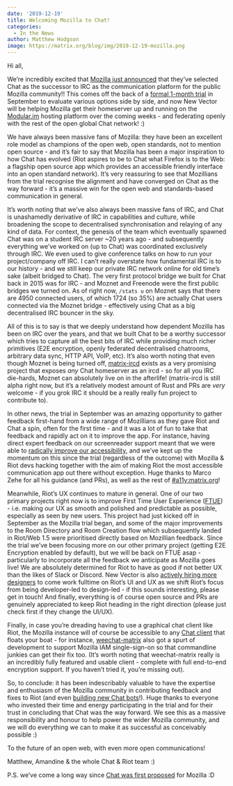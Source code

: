 ```yaml
---
date: '2019-12-19'
title: Welcoming Mozilla to Chat!
categories:
  - In the News
author: Matthew Hodgson
image: https://matrix.org/blog/img/2019-12-19-mozilla.png
---
```


Hi all,

We’re incredibly excited that [Mozilla just announced](https://discourse.mozilla.org/t/synchronous-messaging-at-mozilla-the-decision/50620) that they’ve selected Chat as the successor to IRC as the communication platform for the public Mozilla community!!  This comes off the back of a [formal 1-month trial](https://discourse.mozilla.org/t/synchronous-messaging-at-mozilla-trial-servers-feedback/44871) in September to evaluate various options side by side, and now New Vector will be helping Mozilla get their homeserver up and running on the [Modular.im](https://modular.im) hosting platform over the coming weeks - and federating openly with the rest of the open global Chat network! :)

We have always been massive fans of Mozilla: they have been an excellent role model as champions of the open web, open standards, not to mention open source - and it’s fair to say that Mozilla has been a major inspiration to how Chat has evolved (Riot aspires to be to Chat what Firefox is to the Web: a flagship open source app which provides an accessible friendly interface into an open standard network).  It’s very reassuring to see that Mozillians from the trial recognise the alignment and have converged on Chat as the way forward - it’s a massive win for the open web and standards-based communication in general.

It’s worth noting that we’ve also always been massive fans of IRC, and Chat is unashamedly derivative of IRC in capabilities and culture, while broadening the scope to decentralised synchronisation and relaying of any kind of data.  For context, the genesis of the team which eventually spawned Chat was on a student IRC server ~20 years ago - and subsequently everything we’ve worked on (up to Chat) was coordinated exclusively through IRC.  We even used to give conference talks on how to run your project/company off IRC.  I can’t really overstate how fundamental IRC is to our history - and we still keep our private IRC network online for old time’s sake (albeit bridged to Chat). The very first protocol bridge we built for Chat back in 2015 was for IRC - and Moznet and Freenode were the first public bridges we turned on. As of right now, `/stats u` on Moznet says that there are 4950 connected users, of which 1724 (so 35%) are actually Chat users connected via the Moznet bridge - effectively using Chat as a big decentralised IRC bouncer in the sky.

All of this is to say is that we deeply understand how dependent Mozilla has been on IRC over the years, and that we built Chat to be a worthy successor which tries to capture all the best bits of IRC while providing much richer primitives (E2E encryption, openly federated decentralised chatrooms, arbitrary data sync, HTTP API, VoIP, etc).  It’s also worth noting that even though Moznet is being turned off, [matrix-ircd](https://github.com/matrix-org/matrix-ircd) exists as a very promising project that exposes _any_ Chat homeserver as an ircd - so for all you IRC die-hards, Moznet can absolutely live on in the afterlife!  (matrix-ircd is still alpha right now, but it’s a relatively modest amount of Rust and PRs are *very* welcome - if you grok IRC it should be a really really fun project to contribute to).

In other news, the trial in September was an amazing opportunity to gather feedback first-hand from a wide range of Mozillians as they gave Riot and Chat a spin, often for the first time - and it was a lot of fun to take that feedback and rapidly act on it to improve the app.  For instance, having direct expert feedback on our screenreader support meant that we were able to [radically improve our accessibility](https://blog.riot.im/riot-web-1-5/), and we’ve kept up the momentum on this since the trial (regardless of the outcome) with Mozilla & Riot devs hacking together with the aim of making Riot the most accessible communication app out there without exception.  Huge thanks to Marco Zehe for all his guidance (and PRs), as well as the rest of [#a11y:matrix.org](https://to.chat.dingshunyu.top/#/#a11y:matrix.org)!

Meanwhile, Riot’s UX continues to mature in general. One of our two primary projects right now is to improve First Time User Experience ([FTUE](https://github.com/vector-im/riot-web/issues?utf8=%E2%9C%93&q=is%3Aissue+is%3Aopen+label%3Aproject%3AFtue+)) - i.e. making our UX as smooth and polished and predictable as possible, especially as seen by new users.  This project had just kicked off in September as the Mozilla trial began, and some of the major improvements to the Room Directory and Room Creation flow which subsequently landed in Riot/Web 1.5 were prioritised directly based on Mozillian feedback.  Since the trial we’ve been focusing more on our other primary project (getting E2E Encryption enabled by default), but we will be back on FTUE asap - particularly to incorporate all the feedback we anticipate as Mozilla goes live!  We are absolutely determined for Riot to have as good if not better UX than the likes of Slack or Discord.  New Vector is also [actively hiring more designers](https://apply.workable.com/new-vector/j/6CB817C79E/) to come work fulltime on Riot’s UI and UX as we shift Riot’s focus from being developer-led to design-led - if this sounds interesting, please get in touch!  And finally, everything is of course open source and PRs are genuinely appreciated to keep Riot heading in the right direction (please just check first if they change the UI/UX).

Finally, in case you’re dreading having to use a graphical chat client like Riot, the Mozilla instance will of course be accessible to any [Chat client](https://matrix.org/clients/) that floats your boat - for instance, [weechat-matrix](https://github.com/poljar/weechat-matrix) also got a spurt of development to support Mozilla IAM single-sign-on so that commandline junkies can get their fix too. (It’s worth noting that weechat-matrix really is an incredibly fully featured and usable client - complete with full end-to-end encryption support.  If you haven’t tried it, you’re missing out).

So, to conclude: it has been indescribably valuable to have the expertise and enthusiasm of the Mozilla community in contributing feedback and fixes to Riot (and even [building new Chat bots](https://github.com/bnjbvr/botzilla)!).  Huge thanks to everyone who invested their time and energy participating in the trial and for their trust in concluding that Chat was the way forward.  We see this as a massive responsibility and honour to help power the wider Mozilla community, and we will do everything we can to make it as successful as conceivably possible :)

To the future of an open web, with even more open communications!

Matthew, Amandine & the whole Chat & Riot team :)

P.S. we’ve come a long way since [Chat was first proposed](https://discourse.mozilla.org/t/matrix-and-irc-mozillians-custom-client/2911/7) for Mozilla :D


<!-- Docs to Markdown version 1.0β17 -->
